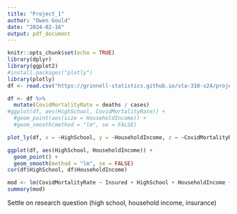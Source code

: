 ```yaml
---
title: "Project_1"
author: "Owen Gould"
date: "2024-02-16"
output: pdf_document
---
```


```r
knitr::opts_chunk$set(echo = TRUE)
library(dplyr)
library(ggplot2)
#install.packages("plotly")
library(plotly)
df <- read.csv("https://grinnell-statistics.github.io/sta-310-s24/projects/USStates.csv")
```

```r
df <- df %>%
  mutate(CovidMortalityRate = deaths / cases)
#ggplot(df, aes(HighSchool, CovidMortalityRate)) +
  #geom_point(aes(size = HouseholdIncome)) +
  #geom_smooth(method = "lm", se = FALSE)
```

```r
plot_ly(df, x = ~HighSchool, y = ~HouseholdIncome, z = ~CovidMortalityRate)
```

```r
ggplot(df, aes(HighSchool, HouseholdIncome)) +
  geom_point() +
  geom_smooth(method = "lm", se = FALSE)
cor(df$HighSchool, df$HouseholdIncome)
```

```r
mod <- lm(CovidMortalityRate ~ Insured + HighSchool + HouseholdIncome + Biden\Vote2020, data = df)
summary(mod)
```

Settle on research question (high school, household income, insurance)

